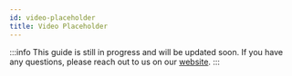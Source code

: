 ```yaml
---
id: video-placeholder
title: Video Placeholder
---
```


:::info
This guide is still in progress and will be updated soon.
If you have any questions, please reach out to us on our [website](https://getstream.io/video/#contact).
:::
